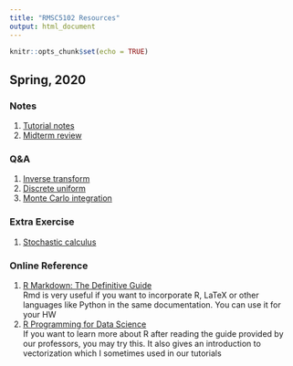 ```yaml
---
title: "RMSC5102 Resources"
output: html_document
---
```


```r
knitr::opts_chunk$set(echo = TRUE)
```

## Spring, 2020

### Notes
1. [Tutorial notes](notes.pdf)  
2. [Midterm review](2020S/review_midterm.pdf)  

### Q&A
1. [Inverse transform](2020S/QA-Inverse-Transform.html)  
2. [Discrete uniform](2020S/QA-Discrete-Uniform.html)  
3. [Monte Carlo integration](2020S/QA-Monte-Carlo-Integration.html)

### Extra Exercise
1. [Stochastic calculus](2020S/EX-Stochastic-Calculus.html)

### Online Reference
1. [R Markdown: The Definitive Guide](https://bookdown.org/yihui/rmarkdown/)  
Rmd is very useful if you want to incorporate R, LaTeX or other languages like Python in the same documentation. You can use it for your HW  
2. [R Programming for Data Science](https://bookdown.org/rdpeng/rprogdatascience/)  
If you want to learn more about R after reading the guide provided by our professors, you may try this. It also gives an introduction to vectorization which I sometimes used in our tutorials  